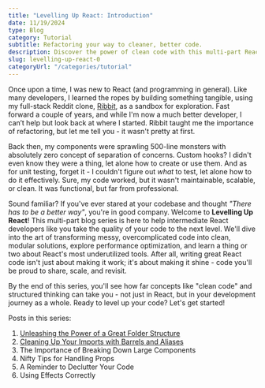 ```yaml
---
title: "Levelling Up React: Introduction"
date: 11/19/2024
type: Blog
category: Tutorial
subtitle: Refactoring your way to cleaner, better code.
description: Discover the power of clean code with this multi-part React blog series. Learn how to optimize performance, refactor messy logic, and unlock the true potential of React development.
slug: levelling-up-react-0
categoryUrl: "/categories/tutorial"
---
```


Once upon a time, I was new to React (and programming in general). Like many developers, I learned the ropes by building something tangible, using my full-stack Reddit clone, <a href="/projects/ribbit2">Ribbit</a>, as a sandbox for exploration. Fast forward a couple of years, and while I'm now a much better developer, I can’t help but look back at where I started. Ribbit taught me the importance of refactoring, but let me tell you - it wasn't pretty at first.

Back then, my components were sprawling 500-line monsters with absolutely zero concept of separation of concerns. Custom hooks? I didn't even know they were a thing, let alone how to create or use them. And as for unit testing, forget it - I couldn't figure out _what_ to test, let alone how to do it effectively. Sure, my code worked, but it wasn't maintainable, scalable, or clean. It was functional, but far from professional.

Sound familiar? If you've ever stared at your codebase and thought _"There has to be a better way"_, you're in good company. Welcome to **Levelling Up React**! This multi-part blog series is here to help intermediate React developers like you take the quality of your code to the next level. We'll dive into the art of transforming messy, overcomplicated code into clean, modular solutions, explore performance optimization, and learn a thing or two about React's most underutilized tools. After all, writing great React code isn't just about making it work; it's about making it shine - code you'll be proud to share, scale, and revisit.

By the end of this series, you'll see how far concepts like "clean code" and structured thinking can take you - not just in React, but in your development journey as a whole. Ready to level up your code? Let's get started!

Posts in this series:

1. <a href="/posts/levelling-up-react-1">
     Unleashing the Power of a Great Folder Structure
   </a>
2. <a href="/posts/levelling-up-react-2">
     Cleaning Up Your Imports with Barrels and Aliases
   </a>
3. The Importance of Breaking Down Large Components
4. Nifty Tips for Handling Props
5. A Reminder to Declutter Your Code
6. Using Effects Correctly
